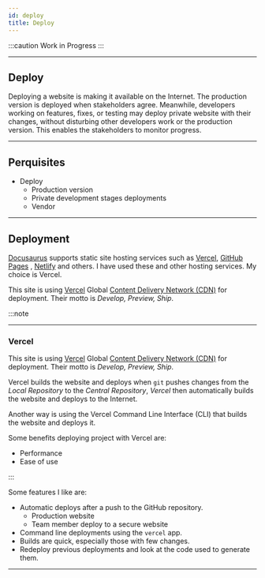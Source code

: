 ```yaml
---
id: deploy
title: Deploy
---
```


:::caution Work in Progress
:::

---

## Deploy

Deploying a website is making it available on the Internet. The production version is deployed when stakeholders agree. Meanwhile, developers working on features, fixes, or testing may deploy private website with their changes, without disturbing other developers work or the production version. This enables the stakeholders to monitor progress.

---

## Perquisites

- Deploy
	- Production version
	- Private development stages deployments
	- Vendor

---

## Deployment

[Docusaurus](https://docusaurus.io/docs#features) supports static site hosting services such as [Vercel](https://vercel.com/), [GitHub Pages](https://pages.github.com/) ,  [Netlify](https://www.netlify.com/) and others. I have used these and other hosting services. My choice is Vercel.

This site is using [Vercel](https://vercel.com/) Global [Content Delivery Network (CDN)](https://en.wikipedia.org/wiki/Content_delivery_network) for deployment. Their motto is *Develop, Preview, Ship*.

:::note

---

### Vercel

This site is using [Vercel](https://vercel.com/) Global [Content Delivery Network (CDN)](https://en.wikipedia.org/wiki/Content_delivery_network) for deployment. Their motto is *Develop, Preview, Ship*.

Vercel builds the website and deploys when `git` pushes changes from the *Local Repository* to the *Central Repository*, *Vercel* then automatically builds the website and deploys to the Internet.

Another way is using the Vercel Command Line Interface (CLI) that builds the website and deploys it.

Some benefits  deploying project with Vercel are: 

- Performance
- Ease of use

:::

Some features I like are:
- Automatic deploys after a push to the GitHub repository.
    - Production website
    - Team member deploy to a secure website
- Command line deployments using the `vercel` app.
- Builds are quick, especially those with few changes.
- Redeploy previous deployments and look at the code used to generate them.

---
